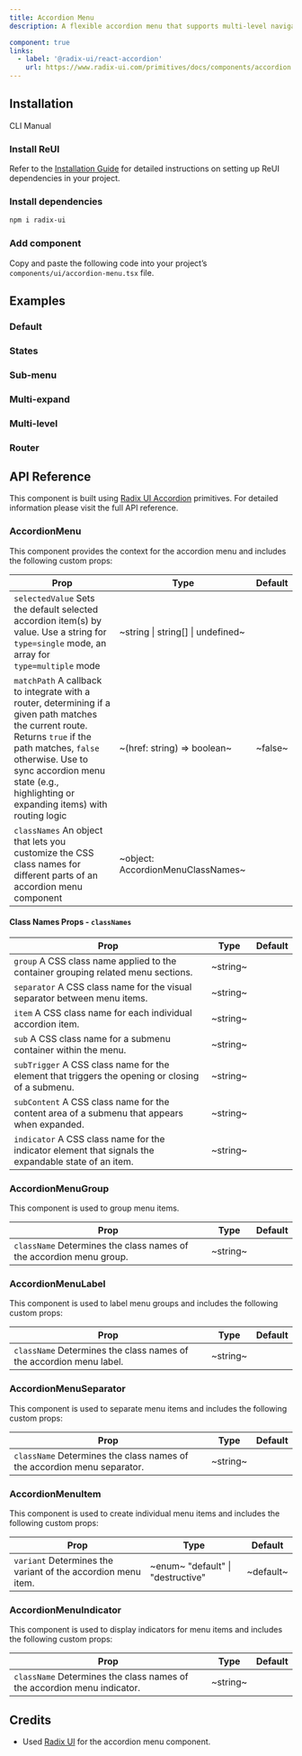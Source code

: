 ```yaml
---
title: Accordion Menu
description: A flexible accordion menu that supports multi-level navigation and integrates with your router to manage active states based on the current route.

component: true
links:
  - label: '@radix-ui/react-accordion'
    url: https://www.radix-ui.com/primitives/docs/components/accordion
---
```


## Installation

<Tabs defaultValue="cli">

<TabsList>
  <TabsTrigger value="cli">CLI</TabsTrigger>
  <TabsTrigger value="manual">Manual</TabsTrigger>
</TabsList>

<TabsContent value="cli">
  <CliCommands name="accordion-menu" />
</TabsContent>

<TabsContent value="manual">    
<Steps>

### Install ReUI

Refer to the [Installation Guide](/docs/installation) for detailed instructions on setting up ReUI dependencies in your project.

### Install dependencies

```bash
npm i radix-ui
```

### Add component

Copy and paste the following code into your project’s `components/ui/accordion-menu.tsx` file.

<ComponentPreview name="accordion-menu" />

</Steps>

</TabsContent>

</Tabs>

## Examples

### Default

<ExamplePreview path="accordion-menu/default" />

### States

<ExamplePreview path="accordion-menu/states" />

### Sub-menu

<ExamplePreview path="accordion-menu/sub-menu" />

### Multi-expand

<ExamplePreview path="accordion-menu/multi-expand" />

### Multi-level

<ExamplePreview path="accordion-menu/multi-level" />

### Router

<ExamplePreview path="accordion-menu/router" />

## API Reference

This component is built using [Radix UI Accordion](https://www.radix-ui.com/primitives/docs/components/accordion) primitives. For detailed information please visit the full API reference.

### AccordionMenu

This component provides the context for the accordion menu and includes the following custom props:

| **Prop**                                                                                                                                                                                                                                                                                | **Type**                          | **Default** |
| --------------------------------------------------------------------------------------------------------------------------------------------------------------------------------------------------------------------------------------------------------------------------------------- | --------------------------------- | ----------- |
| `selectedValue` <PopoverInfo>Sets the default selected accordion item(s) by value. Use a string for `type=single` mode, an array for `type=multiple` mode</PopoverInfo>                                                                                                                 | ~string \| string[] \| undefined~ | <Na/>       |
| `matchPath` <PopoverInfo>A callback to integrate with a router, determining if a given path matches the current route. Returns `true` if the path matches, `false` otherwise. Use to sync accordion menu state (e.g., highlighting or expanding items) with routing logic</PopoverInfo> | ~(href: string) => boolean~       | ~false~     |
| `classNames` <PopoverInfo>An object that lets you customize the CSS class names for different parts of an accordion menu component</PopoverInfo>                                                                                                                                        | ~object: AccordionMenuClassNames~ | <Na/>       |

#### Class Names Props - `classNames`

| **Prop**                                                                                                                        | **Type** | **Default** |
| ------------------------------------------------------------------------------------------------------------------------------- | -------- | ----------- |
| `group` <PopoverInfo>A CSS class name applied to the container grouping related menu sections.</PopoverInfo>                    | ~string~ | <Na/>       |
| `separator` <PopoverInfo>A CSS class name for the visual separator between menu items.</PopoverInfo>                            | ~string~ | <Na/>       |
| `item` <PopoverInfo>A CSS class name for each individual accordion item.</PopoverInfo>                                          | ~string~ | <Na/>       |
| `sub` <PopoverInfo>A CSS class name for a submenu container within the menu.</PopoverInfo>                                      | ~string~ | <Na/>       |
| `subTrigger` <PopoverInfo>A CSS class name for the element that triggers the opening or closing of a submenu.</PopoverInfo>     | ~string~ | <Na/>       |
| `subContent` <PopoverInfo>A CSS class name for the content area of a submenu that appears when expanded.</PopoverInfo>          | ~string~ | <Na/>       |
| `indicator` <PopoverInfo>A CSS class name for the indicator element that signals the expandable state of an item.</PopoverInfo> | ~string~ | <Na/>       |

### AccordionMenuGroup

This component is used to group menu items.

| **Prop**                                                                                       | **Type** | **Default** |
| ---------------------------------------------------------------------------------------------- | -------- | ----------- |
| `className` <PopoverInfo>Determines the class names of the accordion menu group.</PopoverInfo> | ~string~ | <Na/>       |

### AccordionMenuLabel

This component is used to label menu groups and includes the following custom props:

| **Prop**                                                                                       | **Type** | **Default** |
| ---------------------------------------------------------------------------------------------- | -------- | ----------- |
| `className` <PopoverInfo>Determines the class names of the accordion menu label.</PopoverInfo> | ~string~ | <Na/>       |

### AccordionMenuSeparator

This component is used to separate menu items and includes the following custom props:

| **Prop**                                                                                           | **Type** | **Default** |
| -------------------------------------------------------------------------------------------------- | -------- | ----------- |
| `className` <PopoverInfo>Determines the class names of the accordion menu separator.</PopoverInfo> | ~string~ | <Na/>       |

### AccordionMenuItem

This component is used to create individual menu items and includes the following custom props:

| **Prop**                                                                                | **Type**                                                       | **Default** |
| --------------------------------------------------------------------------------------- | -------------------------------------------------------------- | ----------- |
| `variant` <PopoverInfo>Determines the variant of the accordion menu item.</PopoverInfo> | ~enum~ <PopoverInfo> "default" \| "destructive" </PopoverInfo> | ~default~   |

### AccordionMenuIndicator

This component is used to display indicators for menu items and includes the following custom props:

| **Prop**                                                                                           | **Type** | **Default** |
| -------------------------------------------------------------------------------------------------- | -------- | ----------- |
| `className` <PopoverInfo>Determines the class names of the accordion menu indicator.</PopoverInfo> | ~string~ | <Na/>       |

## Credits

- Used [Radix UI](https://www.radix-ui.com/primitives/docs/components/accordion) for the accordion menu component.
